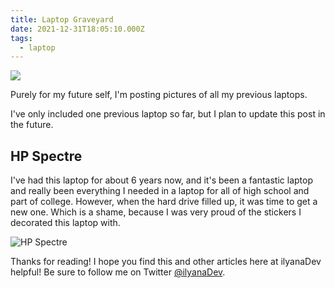 ```yaml
---
title: Laptop Graveyard
date: 2021-12-31T18:05:10.000Z
tags:
  - laptop
---
```


![](laptop-graveyard.png)

Purely for my future self, I'm posting pictures of all my previous laptops.

I've only included one previous laptop so far, but I plan to update this post in the future.

## HP Spectre

I've had this laptop for about 6 years now, and it's been a fantastic laptop and really been everything I needed in a laptop for all of high school and part of college. However, when the hard drive filled up, it was time to get a new one. Which is a shame, because I was very proud of the stickers I decorated this laptop with.

![HP Spectre](/img/laptopSpectre.jpg)

Thanks for reading! I hope you find this and other articles here at ilyanaDev helpful! Be sure to follow me on Twitter [@ilyanaDev](https://twitter.com/ilyanaDev).
